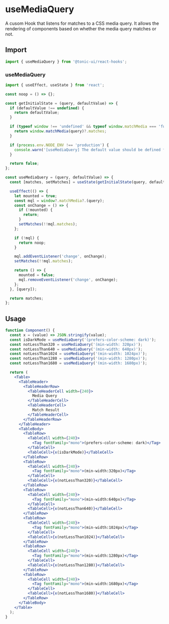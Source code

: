 # useMediaQuery

A cusom Hook that listens for matches to a CSS media query. It allows the rendering of components based on whether the media query matches or not.

## Import

```js
import { useMediaQuery } from '@tonic-ui/react-hooks';
```

### useMediaQuery

```js
import { useEffect, useState } from 'react';

const noop = () => {};

const getInitialState = (query, defaultValue) => {
  if (defaultValue !== undefined) {
    return defaultValue;
  }

  if (typeof window !== 'undefined' && typeof window.matchMedia === 'function') {
    return window.matchMedia(query)?.matches;
  }

  if (process.env.NODE_ENV !== 'production') {
    console.warn('[useMediaQuery] The default value should be defined for server-side rendering.');
  }

  return false;
};

const useMediaQuery = (query, defaultValue) => {
  const [matches, setMatches] = useState(getInitialState(query, defaultValue));

  useEffect(() => {
    let mounted = true;
    const mql = window?.matchMedia?.(query);
    const onChange = () => {
      if (!mounted) {
        return;
      }
      setMatches(!!mql.matches);
    };

    if (!mql) {
      return noop;
    }

    mql.addEventListener('change', onChange);
    setMatches(!!mql.matches);

    return () => {
      mounted = false;
      mql.removeEventListener('change', onChange);
    };
  }, [query]);

  return matches;
};
```

## Usage

```jsx
function Component() {
  const x = (value) => JSON.stringify(value);
  const isDarkMode = useMediaQuery('(prefers-color-scheme: dark)');
  const notLessThan320 = useMediaQuery('(min-width: 320px)');
  const notLessThan640 = useMediaQuery('(min-width: 640px)');
  const notLessThan1024 = useMediaQuery('(min-width: 1024px)');
  const notLessThan1280 = useMediaQuery('(min-width: 1280px)');
  const notLessThan1680 = useMediaQuery('(min-width: 1680px)');

  return (
    <Table>
      <TableHeader>
        <TableHeaderRow>
          <TableHeaderCell width={240}>
            Media Query
          </TableHeaderCell>
          <TableHeaderCell>
            Match Result
          </TableHeaderCell>
        </TableHeaderRow>
      </TableHeader>
      <TableBody>
        <TableRow>
          <TableCell width={240}>
            <Tag fontFamily="mono">(prefers-color-scheme: dark)</Tag>
          </TableCell>
          <TableCell>{x(isDarkMode)}</TableCell>
        </TableRow>
        <TableRow>
          <TableCell width={240}>
            <Tag fontFamily="mono">(min-width:320px)</Tag>
          </TableCell>
          <TableCell>{x(notLessThan320)}</TableCell>
        </TableRow>
        <TableRow>
          <TableCell width={240}>
            <Tag fontFamily="mono">(min-width:640px)</Tag>
          </TableCell>
          <TableCell>{x(notLessThan640)}</TableCell>
        </TableRow>
        <TableRow>
          <TableCell width={240}>
            <Tag fontFamily="mono">(min-width:1024px)</Tag>
          </TableCell>
          <TableCell>{x(notLessThan1024)}</TableCell>
        </TableRow>
        <TableRow>
          <TableCell width={240}>
            <Tag fontFamily="mono">(min-width:1280px)</Tag>
          </TableCell>
          <TableCell>{x(notLessThan1280)}</TableCell>
        </TableRow>
        <TableRow>
          <TableCell width={240}>
            <Tag fontFamily="mono">(min-width:1680px)</Tag>
          </TableCell>
          <TableCell>{x(notLessThan1680)}</TableCell>
        </TableRow>
      </TableBody>
    </Table>
  );
}
```

